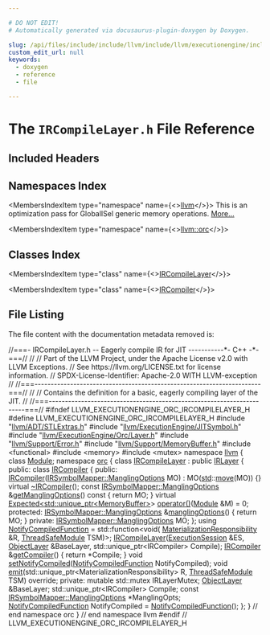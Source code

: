 ```yaml
---

# DO NOT EDIT!
# Automatically generated via docusaurus-plugin-doxygen by Doxygen.

slug: /api/files/include/include/llvm/include/llvm/executionengine/include/llvm/executionengine/orc/ircompilelayer-h
custom_edit_url: null
keywords:
  - doxygen
  - reference
  - file

---
```





# The `IRCompileLayer.h` File Reference

<DoxygenPage pluginConfig={pluginConfig}>



## Included Headers

<IncludesList>
<IncludesListItem
  filePath="llvm/ADT/STLExtras.h"
  permalink="/docs/api/files/include/include/llvm/include/llvm/adt/stlextras-h"
  isLocal="true" />
<IncludesListItem
  filePath="llvm/ExecutionEngine/JITSymbol.h"
  permalink="/docs/api/files/include/include/llvm/include/llvm/executionengine/jitsymbol-h"
  isLocal="true" />
<IncludesListItem
  filePath="llvm/ExecutionEngine/Orc/Layer.h"
  permalink="/docs/api/files/include/include/llvm/include/llvm/executionengine/include/llvm/executionengine/orc/layer-h"
  isLocal="true" />
<IncludesListItem
  filePath="llvm/Support/Error.h"
  permalink="/docs/api/files/include/include/llvm/include/llvm/support/error-h"
  isLocal="true" />
<IncludesListItem
  filePath="llvm/Support/MemoryBuffer.h"
  permalink="/docs/api/files/include/include/llvm/include/llvm/support/memorybuffer-h"
  isLocal="true" />
<IncludesListItem
  filePath="functional"
  permalink=""
  isLocal="false" />
<IncludesListItem
  filePath="memory"
  permalink=""
  isLocal="false" />
<IncludesListItem
  filePath="mutex"
  permalink=""
  isLocal="false" />
</IncludesList>

## Namespaces Index

<MembersIndex>

<MembersIndexItem
  type="namespace"
  name={<><a href="/docs/api/namespaces/llvm">llvm</a></>}>
This is an optimization pass for GlobalISel generic memory operations. <a href="/docs/api/namespaces/llvm/#details">More...</a>
</MembersIndexItem>

<MembersIndexItem
  type="namespace"
  name={<><a href="/docs/api/namespaces/llvm/orc">llvm::orc</a></>}>
</MembersIndexItem>

</MembersIndex>

## Classes Index

<MembersIndex>

<MembersIndexItem
  type="class"
  name={<><a href="/docs/api/classes/llvm/orc/ircompilelayer">IRCompileLayer</a></>}>
</MembersIndexItem>

<MembersIndexItem
  type="class"
  name={<><a href="/docs/api/classes/llvm/orc/ircompilelayer/ircompiler">IRCompiler</a></>}>
</MembersIndexItem>

</MembersIndex>


## File Listing

The file content with the documentation metadata removed is:

<ProgramListing>

<Link id="l00001" /><CodeLine lineNumber="1"><span class="doxyHighlightComment">//===- IRCompileLayer.h -- Eagerly compile IR for JIT -----------&#42;- C++ -&#42;-===//</span></CodeLine>
<Link id="l00002" /><CodeLine lineNumber="2"><span class="doxyHighlightComment">//</span></CodeLine>
<Link id="l00003" /><CodeLine lineNumber="3"><span class="doxyHighlightComment">// Part of the LLVM Project, under the Apache License v2.0 with LLVM Exceptions.</span></CodeLine>
<Link id="l00004" /><CodeLine lineNumber="4"><span class="doxyHighlightComment">// See https://llvm.org/LICENSE.txt for license information.</span></CodeLine>
<Link id="l00005" /><CodeLine lineNumber="5"><span class="doxyHighlightComment">// SPDX-License-Identifier: Apache-2.0 WITH LLVM-exception</span></CodeLine>
<Link id="l00006" /><CodeLine lineNumber="6"><span class="doxyHighlightComment">//</span></CodeLine>
<Link id="l00007" /><CodeLine lineNumber="7"><span class="doxyHighlightComment">//===----------------------------------------------------------------------===//</span></CodeLine>
<Link id="l00008" /><CodeLine lineNumber="8"><span class="doxyHighlightComment">//</span></CodeLine>
<Link id="l00009" /><CodeLine lineNumber="9"><span class="doxyHighlightComment">// Contains the definition for a basic, eagerly compiling layer of the JIT.</span></CodeLine>
<Link id="l00010" /><CodeLine lineNumber="10"><span class="doxyHighlightComment">//</span></CodeLine>
<Link id="l00011" /><CodeLine lineNumber="11"><span class="doxyHighlightComment">//===----------------------------------------------------------------------===//</span></CodeLine>
<Link id="l00012" /><CodeLine lineNumber="12"></CodeLine>
<Link id="l00013" /><CodeLine lineNumber="13"><span class="doxyHighlightPreprocessor">#ifndef LLVM&#95;EXECUTIONENGINE&#95;ORC&#95;IRCOMPILELAYER&#95;H</span></CodeLine>
<Link id="l00014" /><CodeLine lineNumber="14"><span class="doxyHighlightPreprocessor">#define LLVM&#95;EXECUTIONENGINE&#95;ORC&#95;IRCOMPILELAYER&#95;H</span></CodeLine>
<Link id="l00015" /><CodeLine lineNumber="15"></CodeLine>
<Link id="l00016" /><CodeLine lineNumber="16"><span class="doxyHighlightPreprocessor">#include &quot;<a href="/docs/api/files/include/include/llvm/include/llvm/adt/stlextras-h">llvm/ADT/STLExtras.h</a>&quot;</span></CodeLine>
<Link id="l00017" /><CodeLine lineNumber="17"><span class="doxyHighlightPreprocessor">#include &quot;<a href="/docs/api/files/include/include/llvm/include/llvm/executionengine/jitsymbol-h">llvm/ExecutionEngine/JITSymbol.h</a>&quot;</span></CodeLine>
<Link id="l00018" /><CodeLine lineNumber="18"><span class="doxyHighlightPreprocessor">#include &quot;<a href="/docs/api/files/include/include/llvm/include/llvm/executionengine/include/llvm/executionengine/orc/layer-h">llvm/ExecutionEngine/Orc/Layer.h</a>&quot;</span></CodeLine>
<Link id="l00019" /><CodeLine lineNumber="19"><span class="doxyHighlightPreprocessor">#include &quot;<a href="/docs/api/files/include/include/llvm/include/llvm/support/error-h">llvm/Support/Error.h</a>&quot;</span></CodeLine>
<Link id="l00020" /><CodeLine lineNumber="20"><span class="doxyHighlightPreprocessor">#include &quot;<a href="/docs/api/files/include/include/llvm/include/llvm/support/memorybuffer-h">llvm/Support/MemoryBuffer.h</a>&quot;</span></CodeLine>
<Link id="l00021" /><CodeLine lineNumber="21"><span class="doxyHighlightPreprocessor">#include &lt;functional&gt;</span></CodeLine>
<Link id="l00022" /><CodeLine lineNumber="22"><span class="doxyHighlightPreprocessor">#include &lt;memory&gt;</span></CodeLine>
<Link id="l00023" /><CodeLine lineNumber="23"><span class="doxyHighlightPreprocessor">#include &lt;mutex&gt;</span></CodeLine>
<Link id="l00024" /><CodeLine lineNumber="24"></CodeLine>
<Link id="l00025" /><CodeLine lineNumber="25"><span class="doxyHighlightKeyword">namespace </span><span class="doxyHighlight"><a href="/docs/api/namespaces/llvm">llvm</a> &#123;</span></CodeLine>
<Link id="l00026" /><CodeLine lineNumber="26"></CodeLine>
<Link id="l00027" /><CodeLine lineNumber="27"><span class="doxyHighlightKeyword">class </span><span class="doxyHighlight"><a href="/docs/api/classes/llvm/module">Module</a>;</span></CodeLine>
<Link id="l00028" /><CodeLine lineNumber="28"></CodeLine>
<Link id="l00029" /><CodeLine lineNumber="29"><span class="doxyHighlightKeyword">namespace </span><span class="doxyHighlight"><a href="/docs/api/namespaces/llvm/orc">orc</a> &#123;</span></CodeLine>
<Link id="l00030" /><CodeLine lineNumber="30"></CodeLine>
<Link id="l00031" /><CodeLine lineNumber="31" lineLink="/docs/api/classes/llvm/orc/ircompilelayer"><span class="doxyHighlightKeyword">class </span><span class="doxyHighlight"><a href="/docs/api/classes/llvm/orc/ircompilelayer/#a94115e2997e96ff56c60b2a468f792b0">IRCompileLayer</a> : </span><span class="doxyHighlightKeyword">public</span><span class="doxyHighlight"> <a href="/docs/api/classes/llvm/orc/irlayer/#a1141609d9c7e4bdd205bc09698ff51b3">IRLayer</a> &#123;</span></CodeLine>
<Link id="l00032" /><CodeLine lineNumber="32"><span class="doxyHighlightKeyword">public</span><span class="doxyHighlight">:</span></CodeLine>
<Link id="l00033" /><CodeLine lineNumber="33" lineLink="/docs/api/classes/llvm/orc/ircompilelayer/ircompiler"><span class="doxyHighlight">  </span><span class="doxyHighlightKeyword">class </span><span class="doxyHighlight"><a href="/docs/api/classes/llvm/orc/ircompilelayer/ircompiler/#a9292ba890230408d0b90e798e2c1edb8">IRCompiler</a> &#123;</span></CodeLine>
<Link id="l00034" /><CodeLine lineNumber="34"><span class="doxyHighlight">  </span><span class="doxyHighlightKeyword">public</span><span class="doxyHighlight">:</span></CodeLine>
<Link id="l00035" /><CodeLine lineNumber="35" lineLink="/docs/api/classes/llvm/orc/ircompilelayer/ircompiler/#a9292ba890230408d0b90e798e2c1edb8"><span class="doxyHighlight">    <a href="/docs/api/classes/llvm/orc/ircompilelayer/ircompiler/#a9292ba890230408d0b90e798e2c1edb8">IRCompiler</a>(<a href="/docs/api/structs/llvm/orc/irsymbolmapper/manglingoptions">IRSymbolMapper::ManglingOptions</a> MO) : MO(<a href="/docs/api/namespaces/std">std</a>::<a href="/docs/api/namespaces/llvm/#abfc9c7ecf70f66901e439f7c04ef3dbb">move</a>(MO)) &#123;&#125;</span></CodeLine>
<Link id="l00036" /><CodeLine lineNumber="36" lineLink="/docs/api/classes/llvm/orc/ircompilelayer/ircompiler/#a7e1f5983fbc476e0b4fc7d892b50fbc3"><span class="doxyHighlight">    </span><span class="doxyHighlightKeyword">virtual</span><span class="doxyHighlight"> <a href="/docs/api/classes/llvm/orc/ircompilelayer/ircompiler/#a7e1f5983fbc476e0b4fc7d892b50fbc3">~IRCompiler</a>();</span></CodeLine>
<Link id="l00037" /><CodeLine lineNumber="37" lineLink="/docs/api/classes/llvm/orc/ircompilelayer/ircompiler/#aa403a903097ae9dd6d761737eb0e11db"><span class="doxyHighlight">    </span><span class="doxyHighlightKeyword">const</span><span class="doxyHighlight"> <a href="/docs/api/structs/llvm/orc/irsymbolmapper/manglingoptions">IRSymbolMapper::ManglingOptions</a> &amp;<a href="/docs/api/classes/llvm/orc/ircompilelayer/ircompiler/#aa403a903097ae9dd6d761737eb0e11db">getManglingOptions</a>()</span><span class="doxyHighlightKeyword"> const </span><span class="doxyHighlight">&#123;</span></CodeLine>
<Link id="l00038" /><CodeLine lineNumber="38"><span class="doxyHighlight">      </span><span class="doxyHighlightKeywordFlow">return</span><span class="doxyHighlight"> MO;</span></CodeLine>
<Link id="l00039" /><CodeLine lineNumber="39"><span class="doxyHighlight">    &#125;</span></CodeLine>
<Link id="l00040" /><CodeLine lineNumber="40" lineLink="/docs/api/classes/llvm/orc/ircompilelayer/ircompiler/#a5d21946a265321926cf4775ce26ce4db"><span class="doxyHighlight">    </span><span class="doxyHighlightKeyword">virtual</span><span class="doxyHighlight"> <a href="/docs/api/classes/llvm/expected">Expected&lt;std::unique&#95;ptr&lt;MemoryBuffer&gt;</a>&gt; <a href="/docs/api/classes/llvm/orc/ircompilelayer/ircompiler/#a5d21946a265321926cf4775ce26ce4db">operator()</a>(<a href="/docs/api/classes/llvm/module">Module</a> &amp;M) = 0;</span></CodeLine>
<Link id="l00041" /><CodeLine lineNumber="41"></CodeLine>
<Link id="l00042" /><CodeLine lineNumber="42"><span class="doxyHighlight">  </span><span class="doxyHighlightKeyword">protected</span><span class="doxyHighlight">:</span></CodeLine>
<Link id="l00043" /><CodeLine lineNumber="43" lineLink="/docs/api/classes/llvm/orc/ircompilelayer/ircompiler/#ae142e58615c21d08c048f5c8c33be432"><span class="doxyHighlight">    <a href="/docs/api/structs/llvm/orc/irsymbolmapper/manglingoptions">IRSymbolMapper::ManglingOptions</a> &amp;<a href="/docs/api/classes/llvm/orc/ircompilelayer/ircompiler/#ae142e58615c21d08c048f5c8c33be432">manglingOptions</a>() &#123; </span><span class="doxyHighlightKeywordFlow">return</span><span class="doxyHighlight"> MO; &#125;</span></CodeLine>
<Link id="l00044" /><CodeLine lineNumber="44"></CodeLine>
<Link id="l00045" /><CodeLine lineNumber="45"><span class="doxyHighlight">  </span><span class="doxyHighlightKeyword">private</span><span class="doxyHighlight">:</span></CodeLine>
<Link id="l00046" /><CodeLine lineNumber="46"><span class="doxyHighlight">    <a href="/docs/api/structs/llvm/orc/irsymbolmapper/manglingoptions">IRSymbolMapper::ManglingOptions</a> MO;</span></CodeLine>
<Link id="l00047" /><CodeLine lineNumber="47"><span class="doxyHighlight">  &#125;;</span></CodeLine>
<Link id="l00048" /><CodeLine lineNumber="48"></CodeLine>
<Link id="l00049" /><CodeLine lineNumber="49" lineLink="/docs/api/classes/llvm/orc/ircompilelayer/#a1fb003ee2e5e5c99ff8ec358e55e9400"><span class="doxyHighlight">  </span><span class="doxyHighlightKeyword">using </span><span class="doxyHighlight"><a href="/docs/api/classes/llvm/orc/ircompilelayer/#a1fb003ee2e5e5c99ff8ec358e55e9400">NotifyCompiledFunction</a> = std::function&lt;void(</span></CodeLine>
<Link id="l00050" /><CodeLine lineNumber="50"><span class="doxyHighlight">      <a href="/docs/api/classes/llvm/orc/materializationresponsibility">MaterializationResponsibility</a> &amp;R, <a href="/docs/api/classes/llvm/orc/threadsafemodule">ThreadSafeModule</a> TSM)&gt;;</span></CodeLine>
<Link id="l00051" /><CodeLine lineNumber="51"></CodeLine>
<Link id="l00052" /><CodeLine lineNumber="52"><span class="doxyHighlight">  <a href="/docs/api/classes/llvm/orc/ircompilelayer/#a94115e2997e96ff56c60b2a468f792b0">IRCompileLayer</a>(<a href="/docs/api/classes/llvm/orc/executionsession">ExecutionSession</a> &amp;ES, <a href="/docs/api/classes/llvm/orc/objectlayer">ObjectLayer</a> &amp;BaseLayer,</span></CodeLine>
<Link id="l00053" /><CodeLine lineNumber="53"><span class="doxyHighlight">                 std::unique&#95;ptr&lt;IRCompiler&gt; Compile);</span></CodeLine>
<Link id="l00054" /><CodeLine lineNumber="54"></CodeLine>
<Link id="l00055" /><CodeLine lineNumber="55" lineLink="/docs/api/classes/llvm/orc/ircompilelayer/#a5c3029fc0ab76a9f399671af346147f3"><span class="doxyHighlight">  <a href="/docs/api/classes/llvm/orc/ircompilelayer/ircompiler">IRCompiler</a> &amp;<a href="/docs/api/classes/llvm/orc/ircompilelayer/#a5c3029fc0ab76a9f399671af346147f3">getCompiler</a>() &#123; </span><span class="doxyHighlightKeywordFlow">return</span><span class="doxyHighlight"> &#42;Compile; &#125;</span></CodeLine>
<Link id="l00056" /><CodeLine lineNumber="56"></CodeLine>
<Link id="l00057" /><CodeLine lineNumber="57"><span class="doxyHighlight">  </span><span class="doxyHighlightKeywordType">void</span><span class="doxyHighlight"> <a href="/docs/api/classes/llvm/orc/ircompilelayer/#a6a81890fbf893e2ccb896bca445ab847">setNotifyCompiled</a>(<a href="/docs/api/classes/llvm/orc/ircompilelayer/#a1fb003ee2e5e5c99ff8ec358e55e9400">NotifyCompiledFunction</a> NotifyCompiled);</span></CodeLine>
<Link id="l00058" /><CodeLine lineNumber="58"></CodeLine>
<Link id="l00059" /><CodeLine lineNumber="59"><span class="doxyHighlight">  </span><span class="doxyHighlightKeywordType">void</span><span class="doxyHighlight"> <a href="/docs/api/classes/llvm/orc/ircompilelayer/#a176fd0ce1f0e28e675e04c05c7716a03">emit</a>(std::unique&#95;ptr&lt;MaterializationResponsibility&gt; R,</span></CodeLine>
<Link id="l00060" /><CodeLine lineNumber="60"><span class="doxyHighlight">            <a href="/docs/api/classes/llvm/orc/threadsafemodule">ThreadSafeModule</a> TSM) </span><span class="doxyHighlightKeyword">override</span><span class="doxyHighlight">;</span></CodeLine>
<Link id="l00061" /><CodeLine lineNumber="61"></CodeLine>
<Link id="l00062" /><CodeLine lineNumber="62"><span class="doxyHighlightKeyword">private</span><span class="doxyHighlight">:</span></CodeLine>
<Link id="l00063" /><CodeLine lineNumber="63"><span class="doxyHighlight">  </span><span class="doxyHighlightKeyword">mutable</span><span class="doxyHighlight"> std::mutex IRLayerMutex;</span></CodeLine>
<Link id="l00064" /><CodeLine lineNumber="64"><span class="doxyHighlight">  <a href="/docs/api/classes/llvm/orc/objectlayer">ObjectLayer</a> &amp;BaseLayer;</span></CodeLine>
<Link id="l00065" /><CodeLine lineNumber="65"><span class="doxyHighlight">  std::unique&#95;ptr&lt;IRCompiler&gt; Compile;</span></CodeLine>
<Link id="l00066" /><CodeLine lineNumber="66"><span class="doxyHighlight">  </span><span class="doxyHighlightKeyword">const</span><span class="doxyHighlight"> <a href="/docs/api/structs/llvm/orc/irsymbolmapper/manglingoptions">IRSymbolMapper::ManglingOptions</a> &#42;ManglingOpts;</span></CodeLine>
<Link id="l00067" /><CodeLine lineNumber="67"><span class="doxyHighlight">  <a href="/docs/api/classes/llvm/orc/ircompilelayer/#a1fb003ee2e5e5c99ff8ec358e55e9400">NotifyCompiledFunction</a> NotifyCompiled = <a href="/docs/api/classes/llvm/orc/ircompilelayer/#a1fb003ee2e5e5c99ff8ec358e55e9400">NotifyCompiledFunction</a>();</span></CodeLine>
<Link id="l00068" /><CodeLine lineNumber="68"><span class="doxyHighlight">&#125;;</span></CodeLine>
<Link id="l00069" /><CodeLine lineNumber="69"></CodeLine>
<Link id="l00070" /><CodeLine lineNumber="70"><span class="doxyHighlight">&#125; </span><span class="doxyHighlightComment">// end namespace orc</span></CodeLine>
<Link id="l00071" /><CodeLine lineNumber="71"><span class="doxyHighlight">&#125; </span><span class="doxyHighlightComment">// end namespace llvm</span></CodeLine>
<Link id="l00072" /><CodeLine lineNumber="72"></CodeLine>
<Link id="l00073" /><CodeLine lineNumber="73"><span class="doxyHighlightPreprocessor">#endif </span><span class="doxyHighlightComment">// LLVM&#95;EXECUTIONENGINE&#95;ORC&#95;IRCOMPILELAYER&#95;H</span></CodeLine>

</ProgramListing>


</DoxygenPage>
